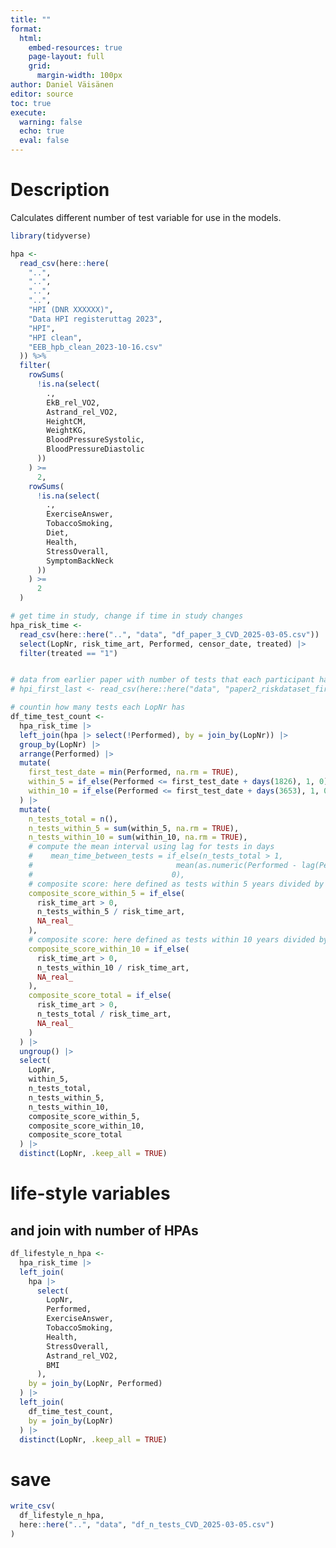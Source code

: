 ```yaml
---
title: ""
format:
  html:
    embed-resources: true
    page-layout: full
    grid:
      margin-width: 100px
author: Daniel Väisänen
editor: source
toc: true
execute:
  warning: false
  echo: true
  eval: false
---
```


# Description

Calculates different number of test variable for use in the models.

```r
library(tidyverse)
```

```r
hpa <-
  read_csv(here::here(
    "..",
    "..",
    "..",
    "..",
    "HPI (DNR XXXXXX)",
    "Data HPI registeruttag 2023",
    "HPI",
    "HPI clean",
    "EEB_hpb_clean_2023-10-16.csv"
  )) %>%
  filter(
    rowSums(
      !is.na(select(
        .,
        EkB_rel_VO2,
        Astrand_rel_VO2,
        HeightCM,
        WeightKG,
        BloodPressureSystolic,
        BloodPressureDiastolic
      ))
    ) >=
      2,
    rowSums(
      !is.na(select(
        .,
        ExerciseAnswer,
        TobaccoSmoking,
        Diet,
        Health,
        StressOverall,
        SymptomBackNeck
      ))
    ) >=
      2
  )

# get time in study, change if time in study changes
hpa_risk_time <-
  read_csv(here::here("..", "data", "df_paper_3_CVD_2025-03-05.csv")) |>
  select(LopNr, risk_time_art, Performed, censor_date, treated) |>
  filter(treated == "1")


# data from earlier paper with number of tests that each participant have performed
# hpi_first_last <- read_csv(here::here("data", "paper2_riskdataset_first_last_20240618.csv"))

```

```r
# countin how many tests each LopNr has
df_time_test_count <-
  hpa_risk_time |>
  left_join(hpa |> select(!Performed), by = join_by(LopNr)) |>
  group_by(LopNr) |>
  arrange(Performed) |>
  mutate(
    first_test_date = min(Performed, na.rm = TRUE),
    within_5 = if_else(Performed <= first_test_date + days(1826), 1, 0),
    within_10 = if_else(Performed <= first_test_date + days(3653), 1, 0),
  ) |>
  mutate(
    n_tests_total = n(),
    n_tests_within_5 = sum(within_5, na.rm = TRUE),
    n_tests_within_10 = sum(within_10, na.rm = TRUE),
    # compute the mean interval using lag for tests in days
    #    mean_time_between_tests = if_else(n_tests_total > 1,
    #                                mean(as.numeric(Performed - lag(Performed)), na.rm = TRUE),
    #                               0),
    # composite score: here defined as tests within 5 years divided by risk_time_art (if risk_time_art > 0)
    composite_score_within_5 = if_else(
      risk_time_art > 0,
      n_tests_within_5 / risk_time_art,
      NA_real_
    ),
    # composite score: here defined as tests within 10 years divided by risk_time_art (if risk_time_art > 0)
    composite_score_within_10 = if_else(
      risk_time_art > 0,
      n_tests_within_10 / risk_time_art,
      NA_real_
    ),
    composite_score_total = if_else(
      risk_time_art > 0,
      n_tests_total / risk_time_art,
      NA_real_
    )
  ) |>
  ungroup() |>
  select(
    LopNr,
    within_5,
    n_tests_total,
    n_tests_within_5,
    n_tests_within_10,
    composite_score_within_5,
    composite_score_within_10,
    composite_score_total
  ) |>
  distinct(LopNr, .keep_all = TRUE)


```

# life-style variables
## and join with number of HPAs
```r

df_lifestyle_n_hpa <-
  hpa_risk_time |>
  left_join(
    hpa |>
      select(
        LopNr,
        Performed,
        ExerciseAnswer,
        TobaccoSmoking,
        Health,
        StressOverall,
        Astrand_rel_VO2,
        BMI
      ),
    by = join_by(LopNr, Performed)
  ) |>
  left_join(
    df_time_test_count,
    by = join_by(LopNr)
  ) |>
  distinct(LopNr, .keep_all = TRUE)


```

# save

```r
write_csv(
  df_lifestyle_n_hpa,
  here::here("..", "data", "df_n_tests_CVD_2025-03-05.csv")
)
```
